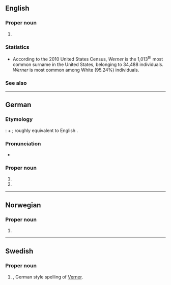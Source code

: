 ==English==

===Proper noun===
{{en-prop|s}}

# {{surname|en|from=German}}

===Statistics===
* According to the 2010 United States Census, ''Werner'' is the 1,013<sup>th</sup> most common surname in the United States, belonging to 34,488 individuals. ''Werner'' is most common among White (95.24%) individuals.

===See also===
{{col3|en|
|Warner
}}

----

==German==

===Etymology===
{{der|de|gem|-}}: {{m|gem-pro|*waraz|t=cautious; heedful; wary; watchful}} + {{m|gem-pro|*harjaz|t=army; army leader}}; roughly equivalent to English {{m|en|Warner}}.

===Pronunciation===
* {{audio|de|De-Werner.ogg|Audio}}

===Proper noun===
{{head|de|proper noun}}

# {{given name|de|male|popular=in Germany since the Middle Ages}}
# {{surname|de|common patronymic|from=given names}}

----

==Norwegian==

===Proper noun===
{{no-proper noun}}

# {{given name|no|male}}

----

==Swedish==

===Proper noun===
{{sv-proper noun|c}}

# {{given name|sv|male}}, German style spelling of [[Verner]].